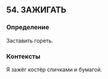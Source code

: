## 54. ЗАЖИГАТЬ
### Определение
Заставить гореть.

### Контексты
Я зажёг костёр спичками и бумагой.

